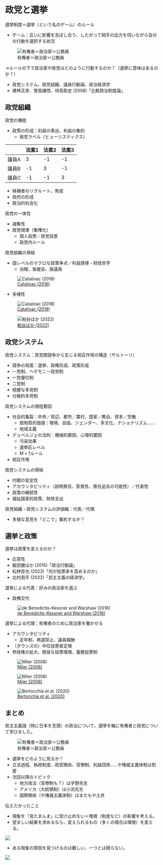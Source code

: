 # 政党と選挙

選挙制度＝選挙（という名のゲーム）のルール

- ゲーム：互いに影響を及ぼし合う、したがって相手の出方を伺いながら自分の行動を選択する状況

![有権者＝政治家＝公務員](figures/principal_agent.drawio.png)

→ルールの下で政治家や政党はどのように行動するのか？（選挙に意味はあるのか？）

- 政党システム、政党組織、議員行動論、政治経済学
- 建林正彦、曽我謙悟、待鳥聡史 (2008)「比較政治制度論」

## 政党組織

政党の機能

- 政策の形成：利益の表出、利益の集約
    - 政党ラベル（ヒューリスティクス）

||法案1|法案2|法案3|
|---|---|---|---|
|議員A|3|-1|-1|
|議員B|-1|3|-1|
|議員C|-1|-1|3|

- 候補者のリクルート、育成
- 政府の形成
- 政治的社会化

政党の一体性

- 凝集性
- 政党規律（集権化）
    - 個人投票／政党投票
    - 政党内ルール

政党組織の帰結

- 国レベルのマクロな政策争点／利益誘導・財政赤字
    - 派閥、後援会、族議員

![[Catalinac (2016)](https://www.journals.uchicago.edu/doi/full/10.1086/683073)](figures/catalinac1.jpeg)

- 多様性

![[Catalinac (2018)](https://www.cambridge.org/core/journals/american-political-science-review/article/positioning-under-alternative-electoral-systems-evidence-from-japanese-candidate-election-manifestos/D0D7EE4EEDBDEED88F6550AEA2841870)](figures/catalinac2.jpeg)

![[粕谷ほか (2022)](https://www.rieti.go.jp/jp/publications/nts/22e094.html)](figures/female_legislator.png)

## 政党システム

政党システム：政党間競争から生じる相互作用の構造（サルトーリ）

- 競争の局面：選挙、政権形成、政策形成
- 一党制、ヘゲモニー政党制
- 一党優位制
- 二党制
- 穏健な多党制
- 分極的多党制

政党システムの規程要因

- 社会的亀裂：中央／周辺、都市／農村、国家／教会、資本／労働
    - 脱物質的価値：環境、自由、ジェンダー、多文化、ナショナリズム……
    - 地域主義
- デュベルジェの法則：機械的要因、心理的要因
    - 汚染効果
    - 選挙区レベル
    - $M+1$ルール
- 相互作用

政党システムの帰結

- 内閣の安定性
- アカウンタビリティ（説明責任、答責性、責任追及の可能性）／代表性
- 政策の継続性
- 福祉国家的政策、財政支出

政党組織・政党システムの評価軸：代表／代理

- 多様な意見を「どこで」集約するか？

## 選挙と政策

選挙は政策を変えるのか？

- 応答性
- 飯田健ほか (2015)「政治行動論」
- 松林哲也 (2023)「何が投票率を高めるのか」
- 北村周平 (2022)「民主主義の経済学」

選挙による代表：好みの政治家を選ぶ

- 政権交代

![[de Benedictis-Kessner and Warshaw (2016)](https://www.journals.uchicago.edu/doi/full/10.1086/686308)](figures/de-benedictis.png)

選挙による代理：有権者のために政治家を働かせる

- アカウンタビリティ
    - 定年制、再選禁止、議員報酬
- （ダウンズの）中位投票者定理
- 参政権の拡大、簡易な投票環境、義務投票制

![[Miler (2008)](https://academic.oup.com/qje/article/123/3/1287/1928181)](figures/miler1.png)

![[Miler (2008)](https://academic.oup.com/qje/article/123/3/1287/1928181)](figures/miler2.png)

![[Bertocchia et al. (2020)](https://www.aeaweb.org/articles?id=10.1257/pol.20180203)](figures/bertocchi.png)

## まとめ

民主主義国（特に日本を念頭）の政治について、選挙を軸に有権者と政党について学びました。

![有権者＝政治家＝公務員](figures/principal_agent.drawio.png)

- 選挙をどのように見るか？
- 立法過程、執政制度、政官関係、官僚制、利益団体……や権威主義体制は割愛
- 次回以降のトピック
    - 地方政治（官僚制も？）は宇野先生
    - アメリカ（大統領制）は小浜先生
    - 国際関係（や権威主義体制）はまたもや土井

伝えたかったこと

- 現象を「見たまんま」に受け止めない＝環境（制度など）の影響を考える。
- 望ましい結果を求めるなら、変えられるもの（多くの場合は環境）を変える。

![](figures/perspective.drawio.png)

- ある現象の原因を見つけるのは難しい、一つとは限らない。

![](figures/confounding1.drawio.png)
